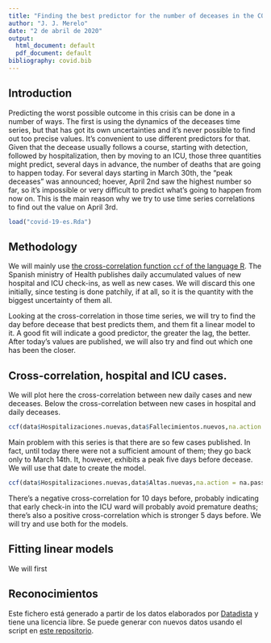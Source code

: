 ```yaml
---
title: "Finding the best predictor for the number of deceases in the COVID-19 pandemic in Spain"
author: "J. J. Merelo"
date: "2 de abril de 2020"
output:
  html_document: default
  pdf_document: default
bibliography: covid.bib
---
```



## Introduction

Predicting the worst possible outcome in this crisis can be done in a number of ways. The first is using the dynamics of the deceases time series, but that has got its own uncertainties and it's never possible to find out too precise values. It's convenient to use different predictors for that. Given that the decease usually follows a course, starting with detection, followed by hospitalization, then by moving to an ICU, those three quantities might predict, several days in advance, the number of deaths that are going to happen today. For several days starting in March 30th, the "peak deceases" was announced; hoever, April 2nd saw the highest number so far, so it's impossible or very difficult to predict what's going to happen from now on. This is the main reason why we try to use time series correlations to find out the value on April 3rd.


```r
load("covid-19-es.Rda")
```

## Methodology 

We will mainly use  [the cross-correlation function `ccf` of the language R](https://online.stat.psu.edu/stat510/lesson/8/8.2). The Spanish ministry of Health publishes daily accumulated values of new hospital and ICU check-ins, as well as new cases. We will discard this one initially, since testing is done patchily, if at all, so it is the quantity with the biggest uncertainty of them all.

Looking at the cross-correlation in those time series, we will try to find the day before decease that best predicts them, and them fit a linear model to it. A good fit will indicate a good predictor, the greater the lag, the better. After today's values are published, we will also try and find out which one has been the closer.

## Cross-correlation, hospital and ICU cases.

We will plot here the cross-correlation between new daily cases and new deceases. Below the cross-correlation between new cases in hospital and daily deceases.


```r
ccf(data$Hospitalizaciones.nuevas,data$Fallecimientos.nuevos,na.action = na.pass,lag.max = 20)
```

Main problem with this series is that there are so few cases published. In fact, until today there were not a sufficient amount of them; they go back only to March 14th. It, however, exhibits a peak five days before decease. We will use that date to create the model.

```r
ccf(data$Hospitalizaciones.nuevas,data$Altas.nuevas,na.action = na.pass,lag.max = 28)
```

There's a negative cross-correlation for 10 days before, probably indicating that early check-in into the ICU ward will probably avoid premature deaths; there's also a positive cross-correlation which is stronger 5 days before. We will try and use both for the models.

## Fitting linear models 

We will first 

## Reconocimientos

Este fichero está generado a partir de los datos elaborados por [Datadista](https://github.com/datadista/datasets) y tiene una licencia libre. Se puede generar con nuevos datos usando el script en [este repositorio](https://github.com/JJ/covid-reports).
